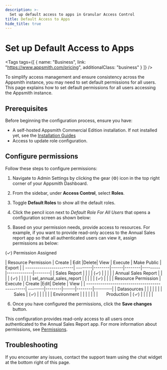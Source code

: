 ```yaml
---
description: >-
  Set up default access to apps in Granular Access Control
title: Default Access to Apps
hide_title: true
---
```



<!-- vale off -->

<div className="tag-wrapper">
 <h1>Set up Default Access to Apps</h1>

<Tags
tags={[
{ name: "Business", link: "https://www.appsmith.com/pricing", additionalClass: "business" }
]}
/>

</div>

<!-- vale on -->

To simplify access management and ensure consistency across the Appsmith instance, you may need to set default permissions for all users. This page explains how to set default permissions for all users accessing the Appsmith instance.

## Prerequisites

Before beginning the configuration process, ensure you have:

- A self-hosted Appsmith Commercial Edition installation. If not installed yet, see the [Installation Guides](/getting-started/setup/installation-guides)
- Access to update role configuration.

## Configure permissions

Follow these steps to configure permissions:

1. Navigate to Admin Settings by clicking the gear (⚙️) icon in the top right corner of your Appsmith Dashboard.
2. From the sidebar, under **Access Control**, select **Roles**.
3. Toggle **Default Roles** to show all the default roles.
4. Click the pencil icon next to _Default Role For All Users_ that opens a configuration screen as shown below:

   <ZoomImage src="/img/GAC-Default-roles-for-all-users-configuration.png" alt="Configuration for Default Roles for All Users" caption="Configuration for Default Roles for All Users"/>

5. Based on your permission needs, provide access to resources. For example, if you want to provide read-only access to the Annual Sales report app so that all authenticated users can view it, assign permissions as below:

  
<Tabs queryString="gac-resource">
   <TabItem label="Application Resources" value="application-resources">
      <ZoomImage
         src="/img/default-roles-app-resources-config.png" 
         alt="Configuration for Application Resources"
         caption="Configuration for Application Resources"
      ></ZoomImage>
   </TabItem>
      <TabItem label="Datasources & Environments" value="datasources-and-environments">
      <ZoomImage
         src="/img/default-roles-datasource-env-config.png" 
         alt="Configuration for Datasources and Environments"
         caption="Configuration for Datasources and Environments"
      ></ZoomImage>
   </TabItem>
</Tabs>


<Tabs queryString="gac-resource">
   <TabItem label="Application Resources" value="application-resources">
   <p className="permission-footnote">(✓) Permission Assigned</p>
   | Resource  Permission    | Create | Edit    |Delete| View   | Execute | Make Public | Export |
   | ------------------------| --------|--------|------|--------|---------|-------------|--------|
   | Sales Report            |         |        |      |   (✓)  |          |            |        |
   | Annual Sales Report     |         |        |      |   (✓)  |          |            |        |
   | sel_annual_sales_report |         |        |      |        |   (✓)    |            |        |
  
      
   </TabItem>
      <TabItem label="Datasources & Environments" value="datasources-and-environments">
       | Resource  Permission                          | Execute | Create    |Edit| Delete   | View | 
      | -----------------------------------------------| --------|--------|------|--------|---------|
      | Datasources                                    |         |        |      |        |         | 
      | &nbsp;&nbsp;&nbsp;&nbsp; &nbsp; Sales          |    (✓)  |        |      |        |         | 
      | Environment                                    |         |        |      |        |         | 
      | &nbsp;&nbsp;&nbsp;&nbsp; &nbsp;Production      |   (✓)   |        |      |        |         |
   </TabItem>
</Tabs>

6. Once you have configured the permissions, click the **Save changes** button. 

This configuration provides read-only access to all users once authenticated to the Annual Sales Report app. For more information about permissions, see [Permissions](/advanced-concepts/granular-access-control/reference/permissions).

## Troubleshooting

If you encounter any issues, contact the support team using the chat widget at the bottom right of this page.
